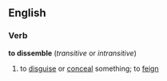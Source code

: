 ==English==

===Verb===
'''to dissemble'''  (''transitive'' or ''intransitive'')
#to [[disguise]] or [[conceal]] something; to [[feign]]